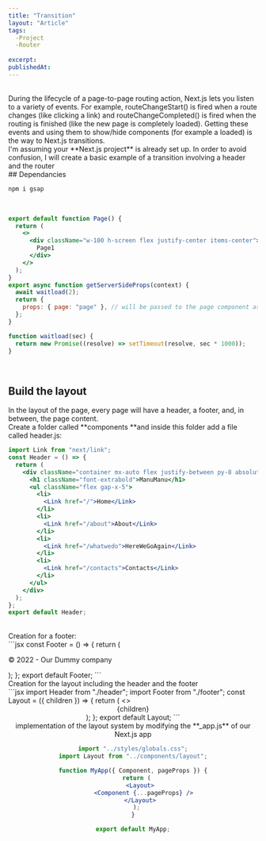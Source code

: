 ```yaml
---
title: "Transition"
layout: "Article"
tags:
  -Project
  -Router
  
excerpt:
publishedAt:
---
```


<br/>
During the lifecycle of a page-to-page routing action, Next.js lets you listen to a variety of events. 
For example, routeChangeStart() is fired when a route changes (like clicking a link) and routeChangeCompleted() is fired when the routing is finished (like the new page is completely loaded).
Getting these events and using them to show/hide components (for example a loaded) is the way to Next.js transitions.

<br/>
I'm assuming your **Next.js project** is already set up.
In order to avoid confusion, I will create a basic example of a transition involving a header and the router
<br/>
## Dependancies
<br/>

```js
npm i gsap
```
<br/>

```jsx
export default function Page() {
  return (
    <>
      <div className="w-100 h-screen flex justify-center items-center">
        Page1
      </div>
    </>
  );
}
export async function getServerSideProps(context) {
  await waitload(2);
  return {
    props: { page: "page" }, // will be passed to the page component as props
  };
}

function waitload(sec) {
  return new Promise((resolve) => setTimeout(resolve, sec * 1000));
}
```
<br/>

## Build the layout
In the layout of the page, every page will have a header, a footer, and, in between, the page content.
<br/>
Create a folder called **components **and inside this folder add a file called header.js:
<br/>
```jsx
import Link from "next/link";
const Header = () => {
  return (
    <div className="container mx-auto flex justify-between py-8 absolute left-2/4 -translate-x-1/2">
      <h1 className="font-extrabold">ManuManu</h1>
      <ul className="flex gap-x-5">
        <li>
          <Link href="/">Home</Link>
        </li>
        <li>
          <Link href="/about">About</Link>
        </li>
        <li>
          <Link href="/whatwedo">HereWeGoAgain</Link>
        </li>
        <li>
          <Link href="/contacts">Contacts</Link>
        </li>
      </ul>
    </div>
  );
};
export default Header;
```
<br/>
Creation for a footer:
<br/>
```jsx
const Footer = () => {
  return (
    <div className="flex justify-center  bottom-0 absolute left-2/4 -translate-x-1/2">
      <p className="font-extrabold">&copy; 2022 - Our Dummy company</p>
    </div>
  );
};
export default Footer;
```
<br/>
Creation for the layout including the header and the footer
<br/>
```jsx
import Header from "./header";
import Footer from "./footer";
const Layout = ({ children }) => {
  return (
    <>
      <Header />
      <main>{children}</main>
      <Footer />
    </>
  );
};
export default Layout;
```
<br/>
implementation of the layout system by modifying the **_app.js** of our Next.js app
<br/>

```jsx
import "../styles/globals.css";
import Layout from "../components/layout";

function MyApp({ Component, pageProps }) {
  return (
    <Layout>
      <Component {...pageProps} />
    </Layout>
  );
}

export default MyApp;
```




